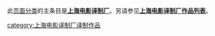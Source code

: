 此[[Wikipedia:页面分类|页面分类]]的主条目是'''[[上海电影译制厂|上海电影译制厂]]'''。另请参见'''[[上海电影译制厂作品列表|上海电影译制厂作品列表]]'''。

[[category:上海电影译制厂译制作品|category:上海电影译制厂译制作品]]